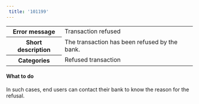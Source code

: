 ```yaml
---  
 title: '101199'  
---  
```

  
<table>
    <tbody>
        <tr>
            <th scope="row"><strong>Error message</strong></th>
            <td>Transaction refused</td>
        </tr>
        <tr>
            <th scope="row"><strong>Short description</strong></th>
            <td>The transaction has been refused by the bank.</td>
        </tr>
        <tr>
            <th scope="row"><strong>Categories</strong></th>
            <td>  
<div class="label">Refused transaction</div>
</td>
        </tr>
    </tbody>
</table>  

#### What to do  

In such cases, end users can contact their bank to know the reason for the refusal.
